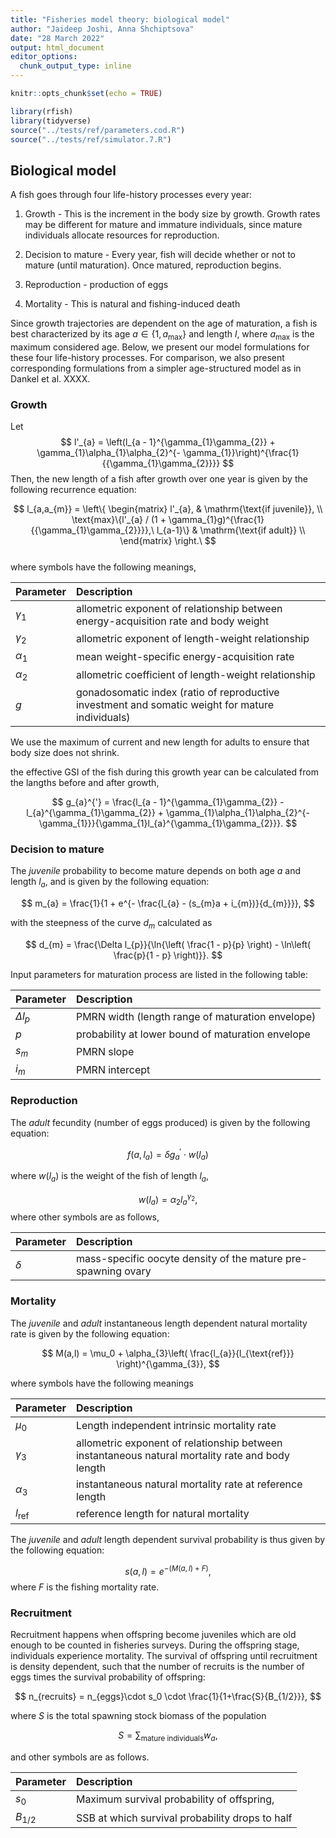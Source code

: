 ```yaml
---
title: "Fisheries model theory: biological model"
author: "Jaideep Joshi, Anna Shchiptsova"
date: "28 March 2022"
output: html_document
editor_options:
  chunk_output_type: inline
---
```


```r
knitr::opts_chunk$set(echo = TRUE)
```

```r
library(rfish)
library(tidyverse)
source("../tests/ref/parameters.cod.R")
source("../tests/ref/simulator.7.R")
```

## Biological model

A fish goes through four life-history processes every year: 

1. Growth - This is the increment in the body size by growth. Growth rates may be different for mature and immature individuals, since mature individuals allocate resources for reproduction.

2. Decision to mature - Every year, fish will decide whether or not to mature (until maturation). Once matured, reproduction begins.

3. Reproduction - production of eggs

4. Mortality - This is natural and fishing-induced death 

Since growth trajectories are dependent on the age of maturation, a fish is best characterized by 
its age $a \in \{1,a_{\max}\}$ and length $l$, where $a_{\max}$ is
the maximum considered age. Below, we present our model formulations for these four life-history processes. For comparison, we also present corresponding formulations from a simpler age-structured model as in Dankel et al. XXXX.

### Growth

Let 
$$
l'_{a} = \left(l_{a - 1}^{\gamma_{1}\gamma_{2}} + \gamma_{1}\alpha_{1}\alpha_{2}^{- \gamma_{1}}\right)^{\frac{1}{{\gamma_{1}\gamma_{2}}}}
$$
Then, the new length of a fish after growth over one year is given by the following
recurrence equation:

$$
l_{a,a_{m}} = \left\{ 
\begin{matrix}          
  l'_{a}, & \mathrm{\text{if juvenile}}, \\   
  \text{max}\{l'_{a} / (1 + \gamma_{1}g)^{\frac{1}{{\gamma_{1}\gamma_{2}}}},\ l_{a-1}\} &  \mathrm{\text{if adult}} \\
\end{matrix} 
\right.\ 
$$                                                                                                                                      
where symbols have the following meanings,

Parameter          Description
------------------ ----------------------------------------------------
$\gamma_{1}$       allometric exponent of relationship between energy-acquisition rate and body weight
$\gamma_{2}$       allometric exponent of length-weight relationship
$\alpha_{1}$       mean weight-specific energy-acquisition rate
$\alpha_{2}$       allometric coefficient of length-weight relationship
$g$                gonadosomatic index (ratio of reproductive investment and somatic weight for mature individuals)

We use the maximum of current and new length for adults to ensure that body size does not shrink.

the effective GSI of the fish during this growth year can be calculated from the langths before and after growth,

$$
g_{a}^{'} = \frac{l_{a - 1}^{\gamma_{1}\gamma_{2}} - l_{a}^{\gamma_{1}\gamma_{2}} + \gamma_{1}\alpha_{1}\alpha_{2}^{- \gamma_{1}}}{\gamma_{1}l_{a}^{\gamma_{1}\gamma_{2}}}.
$$ 


### Decision to mature

The *juvenile* probability to become mature depends on both age $a$ and length $l_a$, and is given by the following
equation:

$$
m_{a} = \frac{1}{1 + e^{- \frac{l_{a} - (s_{m}a + i_{m})}{d_{m}}}},
$$

with the steepness of the curve $d_m$ calculated as

$$
d_{m} = \frac{\Delta l_{p}}{\ln{\left( \frac{1 - p}{p} \right) - \ln\left( \frac{p}{1 - p} \right)}}.
$$


Input parameters for maturation process are listed in the following
table:

Parameter          Description
------------------ ---------------------------------------------------
$\Delta l_{p}$     PMRN width (length range of maturation envelope)
$p$                probability at lower bound of maturation envelope
$s_{m}$            PMRN slope
$i_{m}$            PMRN intercept


### Reproduction

The *adult* fecundity (number of eggs produced) is given by the following equation:

$$
f(a,l_a) = \delta g_{a}^{'} \cdot w(l_a)
$$

where $w(l_a)$ is the weight of the fish of length $l_a$,

$$
w(l_a) =  \alpha_{2}l_{a}^{\gamma_{2}},
$$
where other symbols are as follows,

Parameter            Description
-------------------- ---------------------------------------------------------
$\delta$             mass-specific oocyte density of the mature pre-spawning ovary


### Mortality

The *juvenile* and *adult* instantaneous length dependent natural
mortality rate is given by the following equation:

$$
M(a,l) = \mu_0 + \alpha_{3}\left( \frac{l_{a}}{l_{\text{ref}}} \right)^{\gamma_{3}},
$$

where symbols have the following meanings

Parameter                   Description
--------------------------- --------------------------------------------
$\mu_0$                     Length independent intrinsic mortality rate
$\gamma_{3}$                allometric exponent of relationship between instantaneous natural mortality rate and body length
$\alpha_{3}$                instantaneous natural mortality rate at reference length
$l_{\text{ref}}$            reference length for natural mortality

The *juvenile* and *adult* length dependent survival probability is
thus given by the following equation:

$$
s(a,l) = e^{- (M(a,l) + F)},
$$
where $F$ is the fishing mortality rate.

### Recruitment

Recruitment happens when offspring become juveniles which are old enough to be counted in fisheries surveys. During the offspring stage, individuals experience mortality. The survival of offspring until recruitment is density dependent, such that the number of recruits is the number of eggs times the survival probability of offspring:

$$
n_{recruits} = n_{eggs}\cdot s_0 \cdot \frac{1}{1+\frac{S}{B_{1/2}}},
$$  

where $S$ is the total spawning stock biomass of the population

$$
S = \sum_{\text{mature individuals}} w_a,
$$

and other symbols are as follows.

Parameter                   Description
--------------------------- --------------------------------------------
$s_0$                       Maximum survival probability of offspring, 
$B_{1/2}$                   SSB at which survival probability drops to half 

